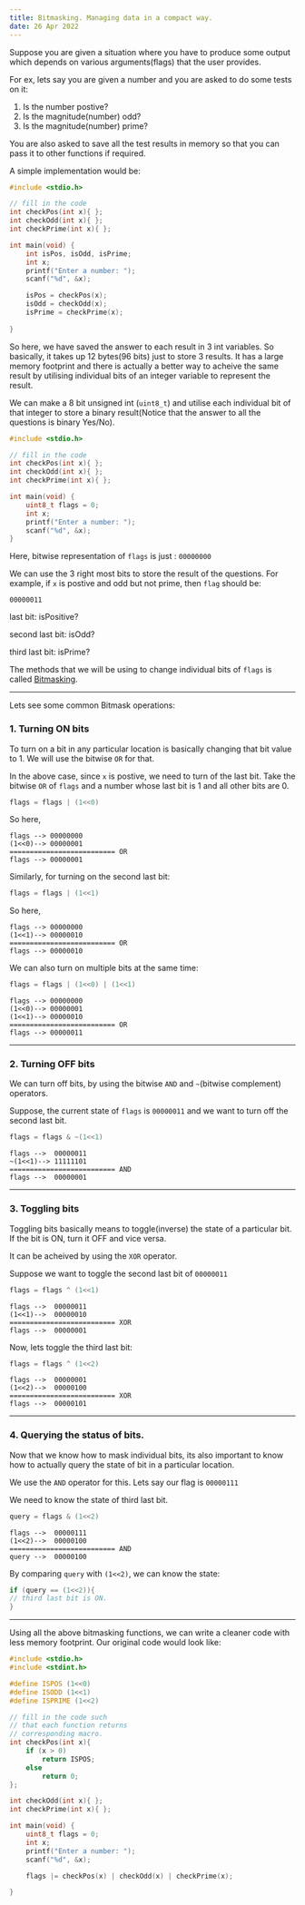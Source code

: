 ```yaml
---
title: Bitmasking. Managing data in a compact way.
date: 26 Apr 2022
---
```


Suppose you are given a situation where you have to produce some output
which depends on various arguments(flags) that the user provides.

For ex, lets say you are given a number and you are asked to do some tests on it:

1. Is the number postive?
2. Is the magnitude(number) odd?
3. Is the magnitude(number) prime?

You are also asked to save all the test results in memory so that you can
pass it to other functions if required.

A simple implementation would be:
```c
#include <stdio.h>

// fill in the code
int checkPos(int x){ };
int checkOdd(int x){ };
int checkPrime(int x){ };

int main(void) {
	int isPos, isOdd, isPrime;
	int x;
	printf("Enter a number: ");
	scanf("%d", &x);

	isPos = checkPos(x);
	isOdd = checkOdd(x);
	isPrime = checkPrime(x);
	
}
```
So here, we have saved the answer to each result in 3 int variables. So basically,
it takes up 12 bytes(96 bits) just to store 3 results. It has a large memory footprint
and there is actually a better way to acheive the same result by utilising individual bits
of an integer variable to represent the result.

We can make a 8 bit unsigned int (`uint8_t`) and utilise each individual bit of that
integer to store a binary result(Notice that the answer to all the questions is binary Yes/No).


```c
#include <stdio.h>

// fill in the code
int checkPos(int x){ };
int checkOdd(int x){ };
int checkPrime(int x){ };

int main(void) {
	uint8_t flags = 0;
	int x;
	printf("Enter a number: ");
	scanf("%d", &x);
}
```
Here, bitwise representation of `flags` is just : `00000000`

We can use the 3 right most bits to store the result of the questions.
For example, if `x` is postive and odd but not prime, then `flag` should be:

`00000011`

last bit: isPositive?

second last bit: isOdd?

third last bit: isPrime?

The methods that we will be using to change individual bits of `flags` is called
[Bitmasking](https://en.wikipedia.org/wiki/Mask_(computing)).

------------------

Lets see some common Bitmask operations:

### 1. Turning ON bits
To turn on a bit in any particular location is basically changing that bit value to 1.
We will use the bitwise `OR` for that.

In the above case, since `x` is postive, we need to turn of the last bit.
Take the bitwise `OR` of `flags` and a number whose last bit is 1 and all other bits are 0.

```c
flags = flags | (1<<0)
```
So here,

```
flags --> 00000000
(1<<0)--> 00000001
========================== OR
flags --> 00000001
```

Similarly, for turning on the second last bit:

```c
flags = flags | (1<<1)
```
So here,

```
flags --> 00000000
(1<<1)--> 00000010
========================== OR
flags --> 00000010
```

We can also turn on multiple bits at the same time:

```c
flags = flags | (1<<0) | (1<<1)
```

```
flags --> 00000000
(1<<0)--> 00000001
(1<<1)--> 00000010
========================== OR
flags --> 00000011
```

-------------------------------

### 2. Turning OFF bits

We can turn off bits, by using the bitwise `AND` and `~`(bitwise complement) operators.

Suppose, the current state of `flags` is `00000011` and we want to turn off
the second last bit.

```c
flags = flags & ~(1<<1)
```

```
flags -->  00000011
~(1<<1)--> 11111101
========================== AND
flags -->  00000001
```

--------------------

### 3. Toggling bits
Toggling bits basically means to toggle(inverse) the state of a particular bit.
If the bit is ON, turn it OFF and vice versa.

It can be acheived by using the `XOR` operator.

Suppose we want to toggle the second last bit of `00000011`

```c
flags = flags ^ (1<<1)
```

```
flags -->  00000011
(1<<1)-->  00000010
========================== XOR
flags -->  00000001
```

Now, lets toggle the third last bit:


```c
flags = flags ^ (1<<2)
```

```
flags -->  00000001
(1<<2)-->  00000100
========================== XOR
flags -->  00000101
```

----------------

### 4. Querying the status of bits.

Now that we know how to mask individual bits, its also important
to know how to actually query the state of bit in a particular location.

We use the `AND` operator for this. Lets say our flag is `00000111`

We need to know the state of third last bit.

```c
query = flags & (1<<2)
```

```
flags -->  00000111
(1<<2)-->  00000100
========================== AND
query -->  00000100
```

By comparing `query` with `(1<<2)`, we can know the state:

```c
if (query == (1<<2)){
// third last bit is ON.
}
```
---------------

Using all the above bitmasking functions, we can write a cleaner code with less
memory footprint. Our original code would look like:


```c
#include <stdio.h>
#include <stdint.h>

#define ISPOS (1<<0)
#define ISODD (1<<1)
#define ISPRIME (1<<2)

// fill in the code such 
// that each function returns 
// corresponding macro.
int checkPos(int x){
	if (x > 0)
		return ISPOS;
	else
		return 0;
};

int checkOdd(int x){ };
int checkPrime(int x){ };

int main(void) {
	uint8_t flags = 0;
	int x;
	printf("Enter a number: ");
	scanf("%d", &x);

	flags |= checkPos(x) | checkOdd(x) | checkPrime(x);

}
```

